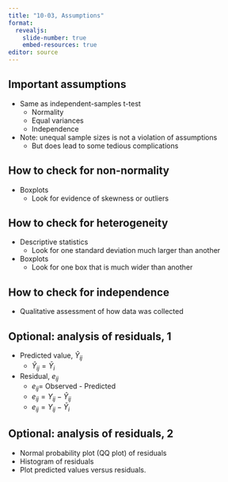 ```yaml
---
title: "10-03, Assumptions"
format: 
  revealjs:
    slide-number: true
    embed-resources: true
editor: source
---
```


## Important assumptions

-   Same as independent-samples t-test
    -   Normality
    -   Equal variances
    -   Independence
-   Note: unequal sample sizes is not a violation of assumptions
    -   But does lead to some tedious complications

## How to check for non-normality

-   Boxplots
    -   Look for evidence of skewness or outliers
    
## How to check for heterogeneity

-   Descriptive statistics
    -   Look for one standard deviation much larger than another
-   Boxplots
    -   Look for one box that is much wider than another
    
##  How to check for independence 

-   Qualitative assessment of how data was collected

## Optional: analysis of residuals, 1

-   Predicted value, $\hat{Y}_{ij}$
    -   $\hat{Y}_{ij} = \bar{Y}_i$
-   Residual, $e_{ij}$
    -   $e_{ij}$= Observed - Predicted
    -   $e_{ij}= Y_{ij}-\hat{Y}_{ij}$
    -   $e_{ij}= Y_{ij}-\bar{Y}_i$

## Optional: analysis of residuals, 2

-   Normal probability plot (QQ plot) of residuals
-   Histogram of residuals
-   Plot predicted values versus residuals.
